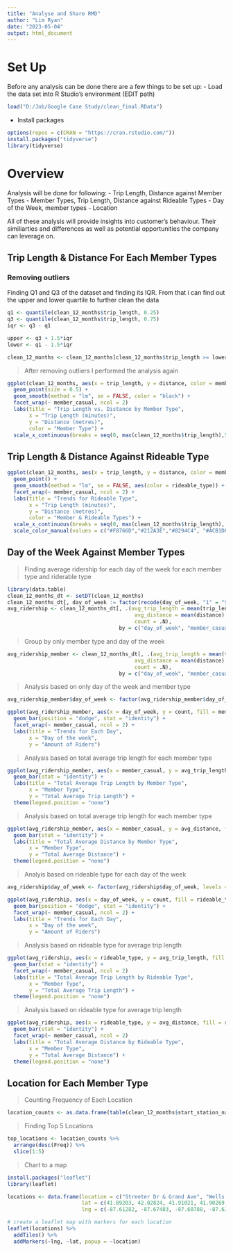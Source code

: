 ```yaml
---
title: "Analyse and Share RMD"
author: "Lim Ryan"
date: "2023-05-04"
output: html_document
---
```


# Set Up
Before any analysis can be done there are a few things to be set up:
- Load the data set into R Studio's environment (EDIT path)
```r
load("D:/Job/Google Case Study/clean_final.RData")
```
- Install packages
```r
options(repos = c(CRAN = "https://cran.rstudio.com/"))
install.packages("tidyverse")
library(tidyverse)
```

# Overview
Analysis will be done for following:
- Trip Length, Distance against Member Types
- Member Types, Trip Length, Distance against Rideable Types
- Day of the Week, member types
- Location

All of these analysis will provide insights into customer's behaviour. Their similiarties and differences as well as potential opportunities the company can leverage on.

## Trip Length & Distance For Each Member Types
### Removing outliers
Finding Q1 and Q3 of the dataset and finding its IQR. 
From that i can find out the upper and lower quartile to further clean the data
```r
q1 <- quantile(clean_12_months$trip_length, 0.25)
q3 <- quantile(clean_12_months$trip_length, 0.75)
iqr <- q3 - q1

upper <- q3 + 1.5*iqr
lower <- q1 - 1.5*iqr

clean_12_months <- clean_12_months[clean_12_months$trip_length >= lower & clean_12_months$trip_length <= upper, ]
```

> After removing outliers I performed the analysis again

```r
ggplot(clean_12_months, aes(x = trip_length, y = distance, color = member_casual)) +
  geom_point(size = 0.5) +
  geom_smooth(method = "lm", se = FALSE, color = "black") +
  facet_wrap(~ member_casual, ncol = 2)
  labs(title = "Trip Length vs. Distance by Member Type",
       x = "Trip Length (minutes)",
       y = "Distance (metres)",
       color = "Member Type") +
  scale_x_continuous(breaks = seq(0, max(clean_12_months$trip_length),5), limits = c(0, max(clean_12_months$trip_length)))
```

## Trip Length & Distance Against Rideable Type

```r
ggplot(clean_12_months, aes(x = trip_length, y = distance, color = member_casual)) +
  geom_point() +
  geom_smooth(method = "lm", se = FALSE, aes(color = rideable_type)) +
  facet_wrap(~ member_casual, ncol = 2) + 
  labs(title = "Trends for Rideable Type",
       x = "Trip Length (minutes)",
       y = "Distance (metres)", 
       color = "Member & Rideable Types") +
  scale_x_continuous(breaks = seq(0, max(clean_12_months$trip_length), 5), limits = c(0, max(clean_12_months$trip_length))) +
  scale_color_manual(values = c("#F8766D","#212A3E","#8294C4", "#ACB1D6", "#00BFC4"))
```

## Day of the Week Against Member Types
> Finding average ridership for each day of the week for each member type and riderable type

```r
library(data.table)
clean_12_months_dt <- setDT(clean_12_months)
clean_12_months_dt[, day_of_week := factor(recode(day_of_week, "1" = "Sunday", "2" = "Monday", "3" = "Tuesday", "4" = "Wednesday", "5" = "Thursday", "6" = "Friday", "7" = "Saturday"))]
avg_ridership <- clean_12_months_dt[, .(avg_trip_length = mean(trip_length),
                                         avg_distance = mean(distance),
                                         count = .N),
                                    by = c("day_of_week", "member_casual", "rideable_type")]


```
> Group by only member type and day of the week

```r
avg_ridership_member <- clean_12_months_dt[, .(avg_trip_length = mean(trip_length),
                                         avg_distance = mean(distance),
                                         count = .N),
                                    by = c("day_of_week", "member_casual")]
```


>Analysis based on only day of the week and member type

```r
avg_ridership_member$day_of_week <- factor(avg_ridership_member$day_of_week, levels = c("Sunday", "Monday", "Tuesday", "Wednesday", "Thursday", "Friday", "Saturday"))

ggplot(avg_ridership_member, aes(x = day_of_week, y = count, fill = member_casual)) +
  geom_bar(position = "dodge", stat = "identity") +
  facet_wrap(~ member_casual, ncol = 2) + 
  labs(title = "Trends for Each Day",
       x = "Day of the week",
       y = "Amount of Riders")

```

> Analysis based on total average trip length for each member type

```r
ggplot(avg_ridership_member, aes(x = member_casual, y = avg_trip_length, fill = member_casual)) +
  geom_bar(stat = "identity") +
  labs(title = "Total Average Trip Length by Member Type",
       x = "Member Type",
       y = "Total Average Trip Length") +
  theme(legend.position = "none")

```
> Analysis based on total average trip length for each member type

```r
ggplot(avg_ridership_member, aes(x = member_casual, y = avg_distance, fill = member_casual)) +
  geom_bar(stat = "identity") +
  labs(title = "Total Average Distance by Member Type",
       x = "Member Type",
       y = "Total Average Distance") +
  theme(legend.position = "none")

```
> Analyis based on rideable type for each day of the week

```r
avg_ridership$day_of_week <- factor(avg_ridership$day_of_week, levels = c("Sunday", "Monday", "Tuesday", "Wednesday", "Thursday", "Friday", "Saturday"))

ggplot(avg_ridership, aes(x = day_of_week, y = count, fill = rideable_type)) +
  geom_bar(position = "dodge", stat = "identity") +
  facet_wrap(~ member_casual, ncol = 2) + 
  labs(title = "Trends for Each Day",
       x = "Day of the week",
       y = "Amount of Riders")
```




> Analysis based on rideable type for average trip length

```r
ggplot(avg_ridership, aes(x = rideable_type, y = avg_trip_length, fill = rideable_type)) +
  geom_bar(stat = "identity") +
  facet_wrap(~ member_casual, ncol = 2)
  labs(title = "Total Average Trip Length by Rideable Type",
       x = "Member Type",
       y = "Total Average Trip Length") +
  theme(legend.position = "none")

```
> Analysis based on rideable type for average trip length

```r
ggplot(avg_ridership, aes(x = rideable_type, y = avg_distance, fill = rideable_type)) +
  geom_bar(stat = "identity") +
  facet_wrap(~ member_casual, ncol = 2)
  labs(title = "Total Average Distance by Rideable Type",
       x = "Member Type",
       y = "Total Average Distance") +
  theme(legend.position = "none")

```
## Location for Each Member Type
> Counting Frequency of Each Location

```r
location_counts <- as.data.frame(table(clean_12_months$start_station_name))
```

> Finding Top 5 Locations

```r
top_locations <- location_counts %>%
  arrange(desc(Freq)) %>%
  slice(1:5)
```

> Chart to a map

```r
install.packages("leaflet")
library(leaflet)

locations <- data.frame(location = c("Streeter Dr & Grand Ave", "Wells St & Concord Ln", "DuSable Lake Shore Dr & North Blvd", "Clark St & Elm St", "Kingsbury St & Kinzie St"),
                        lat = c(41.89203, 42.02824, 41.91021, 41.90269, 41.88962),
                        lng = c(-87.61282, -87.67483, -87.60788, -87.63032, -87.64414))

# create a leaflet map with markers for each location
leaflet(locations) %>%
  addTiles() %>%
  addMarkers(~lng, ~lat, popup = ~location)

```





